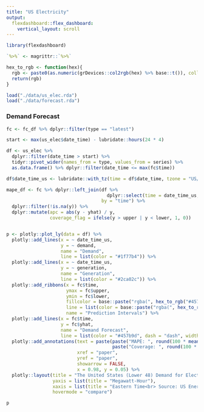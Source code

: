 ```yaml
---
title: "US Electricity"
output: 
  flexdashboard::flex_dashboard:
    vertical_layout: scroll
---
```


```r
library(flexdashboard)

`%>%` <- magrittr::`%>%`

hex_to_rgb <- function(hex){
  rgb <- paste0(as.numeric(grDevices::col2rgb(hex) %>% base::t()), collapse = ",")
  return(rgb) 
}

load("./data/us_elec.rda")
load("./data/forecast.rda")
```




### Demand Forecast

```r

fc <- fc_df %>% dplyr::filter(type == "latest")

start <- max(us_elec$date_time) - lubridate::hours(24 * 4)

df <- us_elec %>% 
  dplyr::filter(date_time > start) %>%
  tidyr::pivot_wider(names_from = type, values_from = series) %>%
  as.data.frame() %>% dplyr::filter(date_time <= max(fc$time))

df$date_time_us <- lubridate::with_tz(time = df$date_time, tzone = "US/Eastern")

mape_df <- fc %>% dplyr::left_join(df %>% 
                                     dplyr::select(time = date_time_us, y = demand), 
                                   by = "time") %>%
  dplyr::filter(!is.na(y)) %>%
  dplyr::mutate(apc = abs(y - yhat) / y,
                coverage_flag = ifelse(y > upper | y < lower, 1, 0))


p <- plotly::plot_ly(data = df) %>%
  plotly::add_lines(x = ~ date_time_us,
                    y = ~ demand,
                    name = "Demand",
                    line = list(color = "#1f77b4")) %>%
  plotly::add_lines(x = ~ date_time_us,
                    y = ~ generation,
                    name = "Generation",
                    line = list(color = "#2ca02c")) %>%
  plotly::add_ribbons(x = fc$time, 
                      ymax = fc$upper,
                      ymin = fc$lower,
                      fillcolor = base::paste("rgba(", hex_to_rgb("#457b9d"),",0.2)", sep = ""),
                      line = list(color = base::paste("rgba(", hex_to_rgb("#457b9d"),",0.4)", sep = "")),
                      name = "Prediction Intervals") %>%
  plotly::add_lines(x = fc$time,
                    y = fc$yhat,
                    name = "Demand Forecast",
                    line = list(color = "#457b9d", dash = "dash", width = 2)) %>%
  plotly::add_annotations(text = paste(paste("MAPE: ", round(100 * mean(mape_df$apc), 2), "%", sep = ""), 
                                       paste("Coverage: ", round(100 * (nrow(mape_df) - sum(mape_df$coverage_flag) )/ nrow(mape_df), 2), "%", sep = ""), sep = "<br>"),
                          xref = "paper",
                          yref = "paper", 
                          showarrow = FALSE,
                          x = 0.98, y = 0.05) %>% 
  plotly::layout(title = "The United States (Lower 48) Demand for Electricity Forecast",
                 yaxis = list(title = "Megawatt-Hour"),
                 xaxis = list(title = "Eastern Time<br> Source: US Energy Information Administration"),
                 hovermode = "compare") 

p
```

